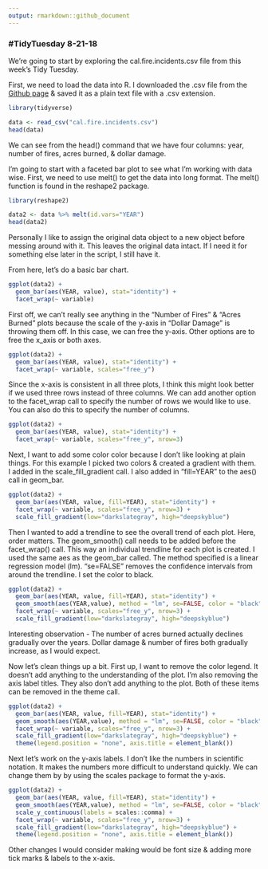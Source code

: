 ```yaml
---
output: rmarkdown::github_document
---
```


### #TidyTuesday 8-21-18

We're going to start by exploring the cal.fire.incidents.csv file from this week's Tidy Tuesday.

First, we need to load the data into R. I downloaded the .csv file from the [Github page](https://raw.githubusercontent.com/rfordatascience/tidytuesday/master/data/2018-08-21/cal-fire-incidents.csv) & saved it as a plain text file with a .csv extension.


```r
library(tidyverse)

data <- read_csv("cal.fire.incidents.csv")
head(data)
```

We can see from the head() command that we have four columns: year, number of fires, acres burned, & dollar damage.

I'm going to start with a faceted bar plot to see what I'm working with data wise. First, we need to use melt() to get the data into long format. The melt() function is found in the reshape2 package.

```r
library(reshape2)

data2 <- data %>% melt(id.vars="YEAR")
head(data2)

```

Personally I like to assign the original data object to a new object before messing around with it. This leaves the original data intact. If I need it for something else later in the script, I still have it.

From here, let's do a basic bar chart.

```r
ggplot(data2) +
  geom_bar(aes(YEAR, value), stat="identity") +
  facet_wrap(~ variable)
```

First off, we can't really see anything in the "Number of Fires" & "Acres Burned" plots because the scale of the y-axis in "Dollar Damage" is throwing them off. In this case, we can free the y-axis. Other options are to free the x_axis or both axes.

```r
ggplot(data2) +
  geom_bar(aes(YEAR, value), stat="identity") +
  facet_wrap(~ variable, scales="free_y")
```

Since the x-axis is consistent in all three plots, I think this might look better if we used three rows instead of three columns. We can add another option to the facet_wrap call to specify the number of rows we would like to use. You can also do this to specify the number of columns.

```r
ggplot(data2) +
  geom_bar(aes(YEAR, value), stat="identity") +
  facet_wrap(~ variable, scales="free_y", nrow=3)
```

Next, I want to add some color color because I don't like looking at plain things. For this example I picked two colors & created a gradient with them. I added in the scale_fill_gradient call. I also added in "fill=YEAR" to the aes() call in geom_bar.

```r
ggplot(data2) +
  geom_bar(aes(YEAR, value, fill=YEAR), stat="identity") +
  facet_wrap(~ variable, scales="free_y", nrow=3) +
  scale_fill_gradient(low="darkslategray", high="deepskyblue")
```

Then I wanted to add a trendline to see the overall trend of each plot. Here, order matters. The geom_smooth() call needs to be added before the facet_wrap() call. This way an individual trendline for each plot is created. I used the same aes as the geom_bar called. The method specified is a linear regression model (lm). "se=FALSE" removes the confidence intervals from around the trendline. I set the color to black.

```r
ggplot(data2) +
  geom_bar(aes(YEAR, value, fill=YEAR), stat="identity") +
  geom_smooth(aes(YEAR,value), method = "lm", se=FALSE, color = "black") +
  facet_wrap(~ variable, scales="free_y", nrow=3) +
  scale_fill_gradient(low="darkslategray", high="deepskyblue")
```

Interesting observation - The number of acres burned actually declines gradually over the years. Dollar damage & number of fires both gradually increase, as I would expect.

Now let's clean things up a bit. First up, I want to remove the color legend. It doesn't add anything to the understanding of the plot. I'm also removing the axis label titles. They also don't add anything to the plot. Both of these items can be removed in the theme call.

```r
ggplot(data2) +
  geom_bar(aes(YEAR, value, fill=YEAR), stat="identity") +
  geom_smooth(aes(YEAR,value), method = "lm", se=FALSE, color = "black") +
  facet_wrap(~ variable, scales="free_y", nrow=3) +
  scale_fill_gradient(low="darkslategray", high="deepskyblue") +
  theme(legend.position = "none", axis.title = element_blank())
```

Next let's work on the y-axis labels. I don't like the numbers in scientific notation. It makes the numbers more difficult to understand quickly. We can change them by by using the scales package to format the y-axis.

```r
ggplot(data2) +
  geom_bar(aes(YEAR, value, fill=YEAR), stat="identity") +
  geom_smooth(aes(YEAR,value), method = "lm", se=FALSE, color = "black") +
  scale_y_continuous(labels = scales::comma) +
  facet_wrap(~ variable, scales="free_y", nrow=3) +
  scale_fill_gradient(low="darkslategray", high="deepskyblue") +
  theme(legend.position = "none", axis.title = element_blank())
```

Other changes I would consider making would be font size & adding more tick marks & labels to the x-axis.
